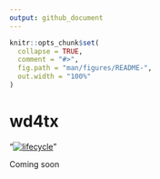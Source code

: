 ```yaml
---
output: github_document
---
```


<!-- README.md is generated from README.Rmd. Please edit that file -->

```r
knitr::opts_chunk$set(
  collapse = TRUE,
  comment = "#>",
  fig.path = "man/figures/README-",
  out.width = "100%"
)
```
# wd4tx
"[![lifecycle](https://img.shields.io/badge/lifecycle-experimental-orange.svg)](https://www.tidyverse.org/lifecycle/#experimental)"

Coming soon

